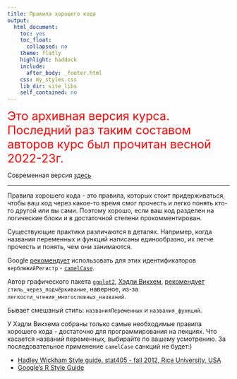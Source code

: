 ```yaml
---
title: Правила хорошего кода
output:
  html_document:
    toc: yes
    toc_float:
      collapsed: no
    theme: flatly
    highlight: haddock
    include:
      after_body: _footer.html
    css: my_styles.css
    lib_dir: site_libs
    self_contained: no
---
```


<span style="color: red; font-size:20pt">
Это архивная версия курса. Последний раз таким составом авторов курс был прочитан весной 2022-23г.</span>

Современная версия [здесь](https://polydora.github.io/multivar/)

---

Правила хорошего кода - это правила, которых стоит придерживаться, чтобы ваш код через какое-то время смог прочесть и легко понять кто-то другой или вы сами. Поэтому хорошо, если ваш код разделен на логические блоки и в достаточной степени прокомментирован.

Существующие практики различаются в деталях. Например, когда названия переменных и функций написаны единообразно, их легче прочесть и понять, чем они занимаются. 

Google [рекомендует](https://google.github.io/styleguide/Rguide.xml) использовать для этих идентификаторов `верблюжийРегистр` -  [`camelCase`](http://ru.wikipedia.org/wiki/CamelCase). 

Автор графического пакета [`ggplot2`](http://www.ggplot2.org/), [Хэдли Викхем](http://had.co.nz/), [рекомендует](http://stat405.had.co.nz/r-style.html) `стиль_через_подчёркивание`, наверное, из-за `легкости_чтения_многословных_названий`. 

Бывает смешаный стиль: `названияПеременных` и `названия_функций`.

У Хэдли Викхема собраны только самые необходимые правила хорошего кода - достаточно для программирования на лекциях. Что касается названий переменных, выбирайте по вашему усмотрению. За последовательное применение `camelCase` санкций не будет:)

- [Hadley Wickham Style guide. stat405 - fall 2012, Rice University, USA](http://stat405.had.co.nz/r-style.html)
- [Google’s R Style Guide](https://google.github.io/styleguide/Rguide.xml)

